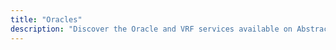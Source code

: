 ```yaml
---
title: "Oracles"
description: "Discover the Oracle and VRF services available on Abstract."
---
```


<CardGroup cols={2}>
  <Card
    title="Proof of Play vRNG"
    icon="link"
    href="https://docs.proofofplay.com/services/vrf"
  />
  <Card
    title="Gelato VRF"
    icon="link"
    href="https://docs.gelato.network/web3-services/vrf"
  />
  <Card
    title="Pyth Price Feeds"
    icon="link"
    href="https://docs.pyth.network/price-feeds"
  />
  <Card
    title="Pyth Entropy"
    icon="link"
    href="https://docs.pyth.network/entropy"
  />
</CardGroup>
